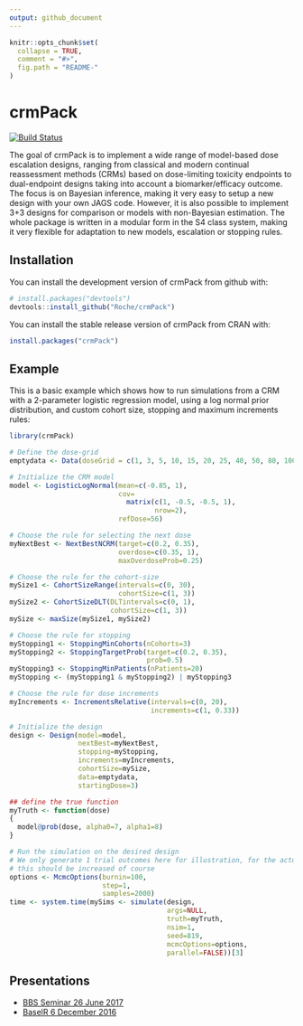 ```yaml
---
output: github_document
---
```


<!-- README.md is generated from README.Rmd. Please edit that file -->

```r
knitr::opts_chunk$set(
  collapse = TRUE,
  comment = "#>",
  fig.path = "README-"
)
```

# crmPack

[![Build Status](https://travis-ci.org/Roche/crmPack.svg?branch=master)](https://travis-ci.org/Roche/crmPack/)

The goal of crmPack is to implement a wide range of model-based dose
escalation designs, ranging from classical and modern continual
reassessment methods (CRMs) based on dose-limiting toxicity endpoints to
dual-endpoint designs taking into account a biomarker/efficacy outcome. The
focus is on Bayesian inference, making it very easy to setup a new design
with your own JAGS code. However, it is also possible to implement 3+3
designs for comparison or models with non-Bayesian estimation. The whole
package is written in a modular form in the S4 class system, making it very
flexible for adaptation to new models, escalation or stopping rules.

## Installation

You can install the development version of crmPack from github with:

```r
# install.packages("devtools")
devtools::install_github("Roche/crmPack")
```

You can install the stable release version of crmPack from CRAN with:

```r
install.packages("crmPack")
```

## Example

This is a basic example which shows how to run simulations from a CRM with 
a 2-parameter logistic regression model, using a log normal prior distribution,
and custom cohort size, stopping and maximum increments rules:

```r
library(crmPack)

# Define the dose-grid
emptydata <- Data(doseGrid = c(1, 3, 5, 10, 15, 20, 25, 40, 50, 80, 100))

# Initialize the CRM model 
model <- LogisticLogNormal(mean=c(-0.85, 1),
                           cov=
                             matrix(c(1, -0.5, -0.5, 1),
                                    nrow=2),
                           refDose=56)

# Choose the rule for selecting the next dose 
myNextBest <- NextBestNCRM(target=c(0.2, 0.35),
                           overdose=c(0.35, 1),
                           maxOverdoseProb=0.25)

# Choose the rule for the cohort-size 
mySize1 <- CohortSizeRange(intervals=c(0, 30),
                           cohortSize=c(1, 3))
mySize2 <- CohortSizeDLT(DLTintervals=c(0, 1),
                         cohortSize=c(1, 3))
mySize <- maxSize(mySize1, mySize2)

# Choose the rule for stopping
myStopping1 <- StoppingMinCohorts(nCohorts=3)
myStopping2 <- StoppingTargetProb(target=c(0.2, 0.35),
                                  prob=0.5)
myStopping3 <- StoppingMinPatients(nPatients=20)
myStopping <- (myStopping1 & myStopping2) | myStopping3

# Choose the rule for dose increments
myIncrements <- IncrementsRelative(intervals=c(0, 20),
                                   increments=c(1, 0.33))

# Initialize the design
design <- Design(model=model,
                 nextBest=myNextBest,
                 stopping=myStopping,
                 increments=myIncrements,
                 cohortSize=mySize,
                 data=emptydata,
                 startingDose=3)

## define the true function
myTruth <- function(dose)
{
  model@prob(dose, alpha0=7, alpha1=8)
}

# Run the simulation on the desired design
# We only generate 1 trial outcomes here for illustration, for the actual study 
# this should be increased of course
options <- McmcOptions(burnin=100,
                       step=1,
                       samples=2000)
time <- system.time(mySims <- simulate(design,
                                       args=NULL,
                                       truth=myTruth,
                                       nsim=1,
                                       seed=819,
                                       mcmcOptions=options,
                                       parallel=FALSE))[3]
```

## Presentations

* [BBS Seminar 26 June 2017](http://bbs.ceb-institute.org/wp-content/uploads/2017/07/BBS-dose-escalation-Sabanes-26-June-2017-v2.pdf)
* [BaselR 6 December 2016](https://drive.google.com/open?id=148Ww7LVLBEKEHnWrISWzEchIkWahSjLE)
